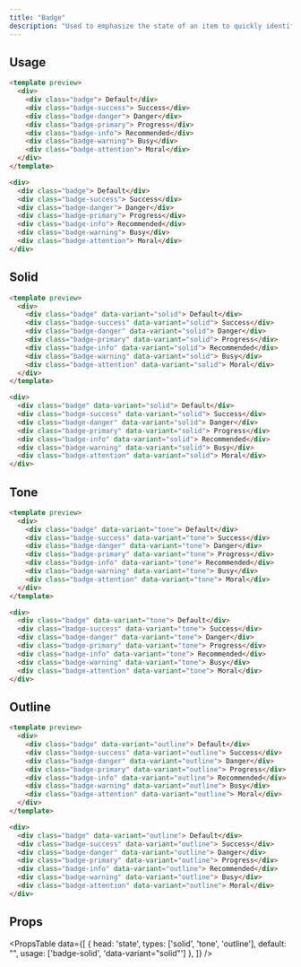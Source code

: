 ```yaml
---
title: "Badge"
description: "Used to emphasize the state of an item to quickly identify it."
---
```


## Usage

```html transparent
<template preview>
  <div>
    <div class="badge"> Default</div>
    <div class="badge-success"> Success</div>
    <div class="badge-danger"> Danger</div>
    <div class="badge-primary"> Progress</div>
    <div class="badge-info"> Recommended</div>
    <div class="badge-warning"> Busy</div>
    <div class="badge-attention"> Moral</div>
  </div>
</template>

<div>
  <div class="badge"> Default</div>
  <div class="badge-success"> Success</div>
  <div class="badge-danger"> Danger</div>
  <div class="badge-primary"> Progress</div>
  <div class="badge-info"> Recommended</div>
  <div class="badge-warning"> Busy</div>
  <div class="badge-attention"> Moral</div>
</div>
```

## Solid

```html transparent
<template preview>
  <div>
    <div class="badge" data-variant="solid"> Default</div>
    <div class="badge-success" data-variant="solid"> Success</div>
    <div class="badge-danger" data-variant="solid"> Danger</div>
    <div class="badge-primary" data-variant="solid"> Progress</div>
    <div class="badge-info" data-variant="solid"> Recommended</div>
    <div class="badge-warning" data-variant="solid"> Busy</div>
    <div class="badge-attention" data-variant="solid"> Moral</div>
  </div>
</template>

<div>
  <div class="badge" data-variant="solid"> Default</div>
  <div class="badge-success" data-variant="solid"> Success</div>
  <div class="badge-danger" data-variant="solid"> Danger</div>
  <div class="badge-primary" data-variant="solid"> Progress</div>
  <div class="badge-info" data-variant="solid"> Recommended</div>
  <div class="badge-warning" data-variant="solid"> Busy</div>
  <div class="badge-attention" data-variant="solid"> Moral</div>
</div>
```

## Tone

```html transparent
<template preview>
  <div>
    <div class="badge" data-variant="tone"> Default</div>
    <div class="badge-success" data-variant="tone"> Success</div>
    <div class="badge-danger" data-variant="tone"> Danger</div>
    <div class="badge-primary" data-variant="tone"> Progress</div>
    <div class="badge-info" data-variant="tone"> Recommended</div>
    <div class="badge-warning" data-variant="tone"> Busy</div>
    <div class="badge-attention" data-variant="tone"> Moral</div>
  </div>
</template>

<div>
  <div class="badge" data-variant="tone"> Default</div>
  <div class="badge-success" data-variant="tone"> Success</div>
  <div class="badge-danger" data-variant="tone"> Danger</div>
  <div class="badge-primary" data-variant="tone"> Progress</div>
  <div class="badge-info" data-variant="tone"> Recommended</div>
  <div class="badge-warning" data-variant="tone"> Busy</div>
  <div class="badge-attention" data-variant="tone"> Moral</div>
</div>
```

## Outline

```html transparent
<template preview>
  <div>
    <div class="badge" data-variant="outline"> Default</div>
    <div class="badge-success" data-variant="outline"> Success</div>
    <div class="badge-danger" data-variant="outline"> Danger</div>
    <div class="badge-primary" data-variant="outline"> Progress</div>
    <div class="badge-info" data-variant="outline"> Recommended</div>
    <div class="badge-warning" data-variant="outline"> Busy</div>
    <div class="badge-attention" data-variant="outline"> Moral</div>
  </div>
</template>

<div>
  <div class="badge" data-variant="outline"> Default</div>
  <div class="badge-success" data-variant="outline"> Success</div>
  <div class="badge-danger" data-variant="outline"> Danger</div>
  <div class="badge-primary" data-variant="outline"> Progress</div>
  <div class="badge-info" data-variant="outline"> Recommended</div>
  <div class="badge-warning" data-variant="outline"> Busy</div>
  <div class="badge-attention" data-variant="outline"> Moral</div>
</div>
```



## Props

<PropsTable 
  data={[
    {
      head: 'state',
      types: ['solid', 'tone', 'outline'],
      default: "",
      usage: ['badge-solid', 'data-variant="solid"']
    },
  ]}
/>